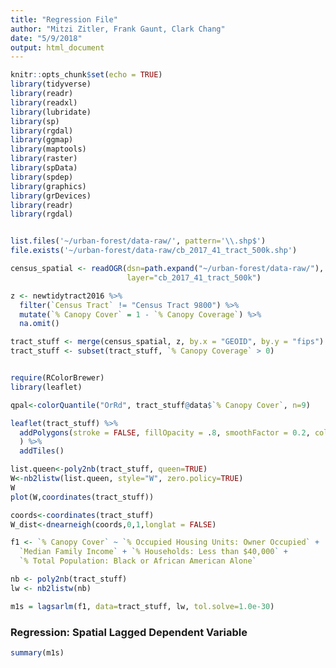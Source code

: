```yaml
---
title: "Regression File"
author: "Mitzi Zitler, Frank Gaunt, Clark Chang"
date: "5/9/2018"
output: html_document
---
```


```r
knitr::opts_chunk$set(echo = TRUE)
library(tidyverse)
library(readr)
library(readxl)
library(lubridate)
library(sp)
library(rgdal)
library(ggmap)
library(maptools)
library(raster)
library(spData)
library(spdep)
library(graphics)
library(grDevices)
library(readr)
library(rgdal)


list.files('~/urban-forest/data-raw/', pattern='\\.shp$')
file.exists('~/urban-forest/data-raw/cb_2017_41_tract_500k.shp')

census_spatial <- readOGR(dsn=path.expand("~/urban-forest/data-raw/"), 
                          layer="cb_2017_41_tract_500k") 

z <- newtidytract2016 %>%
  filter(`Census Tract` != "Census Tract 9800") %>%
  mutate(`% Canopy Cover` = 1 - `% Canopy Coverage`) %>%
  na.omit()

tract_stuff <- merge(census_spatial, z, by.x = "GEOID", by.y = "fips") 
tract_stuff <- subset(tract_stuff, `% Canopy Coverage` > 0)


require(RColorBrewer)
library(leaflet)

qpal<-colorQuantile("OrRd", tract_stuff@data$`% Canopy Cover`, n=9) 

leaflet(tract_stuff) %>%
  addPolygons(stroke = FALSE, fillOpacity = .8, smoothFactor = 0.2, color = ~qpal(`% Canopy Cover`)
  ) %>%
  addTiles()

list.queen<-poly2nb(tract_stuff, queen=TRUE)
W<-nb2listw(list.queen, style="W", zero.policy=TRUE)
W
plot(W,coordinates(tract_stuff))

coords<-coordinates(tract_stuff)
W_dist<-dnearneigh(coords,0,1,longlat = FALSE)

f1 <- `% Canopy Cover` ~ `% Occupied Housing Units: Owner Occupied` +
  `Median Family Income` + `% Households: Less than $40,000` +
  `% Total Population: Black or African American Alone`

nb <- poly2nb(tract_stuff)
lw <- nb2listw(nb)

m1s = lagsarlm(f1, data=tract_stuff, lw, tol.solve=1.0e-30)
```

### Regression: Spatial Lagged Dependent Variable

```r
summary(m1s)
```